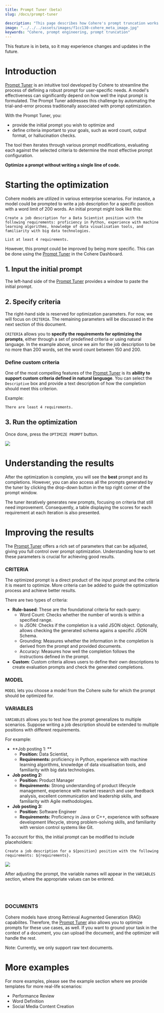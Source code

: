 ```yaml
---
title: Prompt Tuner (beta)
slug: /docs/prompt-tuner

description: "This page describes how Cohere's prompt truncation works."
image: "../../../assets/images/f1cc130-cohere_meta_image.jpg"  
keywords: "Cohere, prompt engineering, prompt truncation"
---
```


<Error>
This feature is in beta, so it may experience changes and updates in the future.
</Error>

# Introduction

[Prompt Tuner](https://dashboard.cohere.com/prompt-tuner)  is an intuitive tool developed by Cohere to streamline the process of defining a robust prompt for user-specific needs. A model's effectiveness can significantly depend on how well the input prompt is formulated. The Prompt Tuner addresses this challenge by automating the trial-and-error process traditionally associated with prompt optimization.

With the Prompt Tuner, you:

- provide the initial prompt you wish to optimize and 
- define criteria important to your goals, such as word count, output format, or hallucination checks. 

The tool then iterates through various prompt modifications, evaluating each against the selected criteria to determine the most effective prompt configuration. 

**Optimize a prompt without writing a single line of code.** 

# Starting the optimization

Cohere models are utilized in various enterprise scenarios. For instance, a model could be prompted to write a job description for a specific position with a word limit of 200 words. An initial prompt might look like this:

```
Create a job description for a Data Scientist position with the following requirements: proficiency in Python, experience with machine learning algorithms, knowledge of data visualisation tools, and familiarity with big data technologies.

List at least 4 requirements.
```

However, this prompt could be improved by being more specific. This can be done using the [Prompt Tuner](https://dashboard.cohere.com/prompt-tuner) in the Cohere Dashboard.

## 1. Input the initial prompt

The left-hand side of the [Prompt Tuner](https://dashboard.cohere.com/prompt-tuner) provides a window to paste the initial prompt.

## 2. Specify criteria

The right-hand side is reserved for optimization parameters. For now, we will focus on `CRITERIA`. The remaining parameters will be discussed in the next section of this document.

`CRITERIA` allows you to **specify the requirements for optimizing the prompts**, either through a set of predefined criteria or using natural language. In the example above, since we aim for the job description to be no more than 200 words, set the word count between 150 and 200.

### Define custom criteria

One of the most compelling features of the [Prompt Tuner](https://dashboard.cohere.com/prompt-tuner?tab=tuner) is its **ability to support custom criteria defined in natural language**. You can select the `Descriptive` box and provide a text description of how the completion should meet this criterion.

Example:

```
There are least 4 requirements.
```

## 3. Run the optimization

Once done, press the `OPTIMIZE PROMPT` button.

![](../../../assets/images//3b75f4e-image.png)

# Understanding the results

After the optimization is complete, you will see the **best** prompt and its completions. However, you can also access all the prompts generated by the tuner by clicking the drop-down button in the top right corner of the prompt window. 

The tuner iteratively generates new prompts, focusing on criteria that still need improvement. Consequently, a table displaying the scores for each requirement at each iteration is also presented.

# Improving the results

The [Prompt Tuner](https://dashboard.cohere.com/prompt-tuner) offers a rich set of parameters that can be adjusted, giving you full control over prompt optimization. Understanding how to set these parameters is crucial for achieving good results.

### CRITERIA

The optimized prompt is a direct product of the input prompt and the criteria it is meant to optimize. More criteria can be added to guide the optimization process and achieve better results.

There are two types of criteria:

- **Rule-based**: These are the foundational criteria for each query:
  - Word Count: Checks whether the number of words is within a specified range.
  - Is JSON: Checks if the completion is a valid JSON object. Optionally, allows checking the generated schema agains a specific JSON Schema.
  - Grounding: Measures whether the information in the completion is derived from the prompt and provided documents.
  - Accuracy: Measures how well the completion follows the instructions defined in the prompt.
- **Custom**: Custom criteria allows users to define their own descriptions to create evaluation prompts and check the generated completions.

### MODEL

`MODEL` lets you choose a model from the Cohere suite for which the prompt should be optimized for.

### VARIABLES

`VARIABLES` allows you to test how the prompt generalizes to multiple scenarios. Suppose writing a job description should be extended to multiple positions with different requirements.

For example: 

- **Job posting 1: **
  - **Position:** Data Scientist,
  - **Requirements:** proficiency in Python, experience with machine learning algorithms, knowledge of data visualisation tools, and familiarity with big data technologies.
- **Job posting 2:**
  - **Position:** Product Manager
  - **Requirements:** Strong understanding of product lifecycle management, experience with market research and user feedback analysis, excellent communication and leadership skills, and familiarity with Agile methodologies.
- **Job posting 3:** 
  - **Position:** Software Engineer
  - **Requirements:** Proficiency in Java or C++, experience with software development lifecycle, strong problem-solving skills, and familiarity with version control systems like Git.

To account for this, the initial prompt can be modified to include placeholders:

```
Create a job description for a ${position} position with the following requirements: ${requirements}.
```

<aside class="side">
<img src="../../../assets/images//837d25c-image.png" />
</aside>

After adjusting the prompt, the variable names will appear in the `VARIABLES` section, where the appropriate values can be entered.

<br />

<br />

### DOCUMENTS

Cohere models have strong Retrieval Augmented Generation (RAG) capabilites. Therefore, the [Prompt Tuner](https://dashboard.cohere.com/prompt-tuner) also allows you to optimize prompts for these use cases, as well. If you want to ground your task in the context of a document, you can upload the document, and the optimizer will handle the rest.

Note: Currently, we only support raw text documents.

# More examples

For more examples, please see the example section where we provide templates for more real-life scenarios:  

- Performance Review
- Word Definition
- Social Media Content Creation
